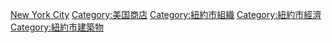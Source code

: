 [[Category:各城市商店|New York City]]
[[Category:美国商店|Category:美国商店]]
[[Category:紐約市組織|Category:紐約市組織]]
[[Category:紐約市經濟|Category:紐約市經濟]]
[[Category:紐約市建築物|Category:紐約市建築物]]